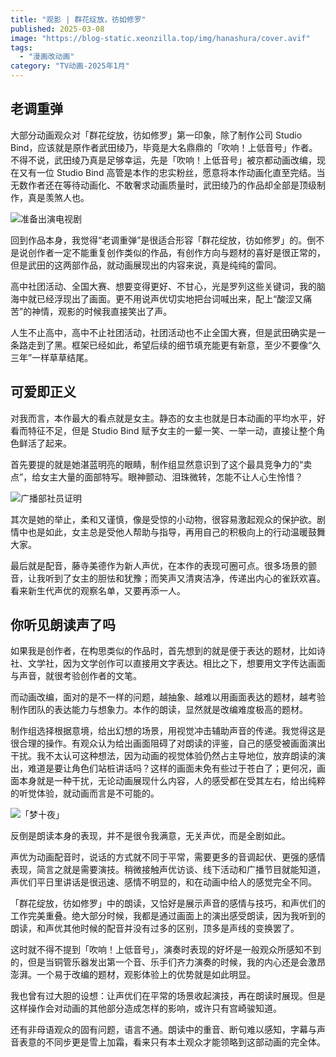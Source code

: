 ```yaml
---
title: "观影 | 群花绽放，彷如修罗"
published: 2025-03-08
image: "https://blog-static.xeonzilla.top/img/hanashura/cover.avif"
tags:
  - "漫画改动画"
category: "TV动画-2025年1月"
---
```


## 老调重弹

大部分动画观众对「群花绽放，彷如修罗」第一印象，除了制作公司 Studio Bind，应该就是原作者武田绫乃，毕竟是大名鼎鼎的「吹响！上低音号」作者。不得不说，武田绫乃真是足够幸运，先是「吹响！上低音号」被京都动画改编，现在又有一位 Studio Bind 高管是本作的忠实粉丝，愿意将本作动画化直至完结。当无数作者还在等待动画化、不敢奢求动画质量时，武田绫乃的作品却全部是顶级制作，真是羡煞人也。

![准备出演电视剧](https://blog-static.xeonzilla.top/img/hanashura/01.avif "准备出演电视剧")

回到作品本身，我觉得“老调重弹”是很适合形容「群花绽放，彷如修罗」的。倒不是说创作者一定不能重复创作类似的作品，有创作方向与题材的喜好是很正常的，但是武田的这两部作品，就动画展现出的内容来说，真是纯纯的雷同。

高中社团活动、全国大赛、想要变得更好、不甘心，光是罗列这些关键词，我的脑海中就已经浮现出了画面。更不用说声优切实地把台词喊出来，配上“酸涩又痛苦”的神情，观影的时候我直接笑出了声。

人生不止高中，高中不止社团活动，社团活动也不止全国大赛，但是武田确实是一条路走到了黑。框架已经如此，希望后续的细节填充能更有新意，至少不要像“久三年”一样草草结尾。

## 可爱即正义

对我而言，本作最大的看点就是女主。静态的女主也就是日本动画的平均水平，好看而特征不足，但是 Studio Bind 赋予女主的一颦一笑、一举一动，直接让整个角色鲜活了起来。

首先要提的就是她湛蓝明亮的眼睛，制作组显然意识到了这个最具竞争力的“卖点”，给女主大量的面部特写。眼神颤动、泪珠微转，怎能不让人心生怜惜？

![广播部社员证明](https://blog-static.xeonzilla.top/img/hanashura/02.avif "广播部社员证明")

其次是她的举止，柔和又谨慎，像是受惊的小动物，很容易激起观众的保护欲。剧情中也是如此，女主总是受他人帮助与指导，再用自己的积极向上的行动温暖鼓舞大家。

最后就是配音，藤寺美德作为新人声优，在本作的表现可圈可点。很多场景的颤音，让我听到了女主的胆怯和犹豫；而笑声又清爽洁净，传递出内心的雀跃欢喜。看来新生代声优的观察名单，又要再添一人。

## 你听见朗读声了吗

如果我是创作者，在构思类似的作品时，首先想到的就是便于表达的题材，比如诗社、文学社，因为文学创作可以直接用文字表达。相比之下，想要用文字传达画面与声音，就很考验创作者的文笔。

而动画改编，面对的是不一样的问题，越抽象、越难以用画面表达的题材，越考验制作团队的表达能力与想象力。本作的朗读，显然就是改编难度极高的题材。

制作组选择根据意境，给出幻想的场景，用视觉冲击辅助声音的传递。我觉得这是很合理的操作。有观众认为给出画面阻碍了对朗读的评鉴，自己的感受被画面演出干扰。我不太认可这种想法，因为动画的视觉体验仍然占主导地位，放弃朗读的演出，难道是要让角色们站桩讲话吗？这样的画面未免有些过于苍白了；更何况，画面本身就是一种干扰，无论动画展现什么内容，人的感受都在受其左右，给出纯粹的听觉体验，就动画而言是不可能的。

![「梦十夜」](https://blog-static.xeonzilla.top/img/hanashura/03.avif "「梦十夜」")

反倒是朗读本身的表现，并不是很令我满意，无关声优，而是全剧如此。

声优为动画配音时，说话的方式就不同于平常，需要更多的音调起伏、更强的感情表现，简言之就是需要演技。稍微接触声优访谈、线下活动和广播节目就能知道，声优们平日里讲话是很迅速、感情不明显的，和在动画中给人的感觉完全不同。

「群花绽放，彷如修罗」中的朗读，又恰好是展示声音的感情与技巧，和声优们的工作完美重叠。绝大部分时候，我都是通过画面上的演出感受朗读，因为我听到的朗读，和声优其他时候的配音并没有过多的区别，顶多是声线的变换罢了。

这时就不得不提到「吹响！上低音号」，演奏时表现的好坏是一般观众所感知不到的，但是当铜管乐器发出第一个音、乐手们齐力演奏的时候，我的内心还是会激昂澎湃。一个易于改编的题材，观影体验上的优势就是如此明显。

我也曾有过大胆的设想：让声优们在平常的场景收起演技，再在朗读时展现。但是这样操作会对动画的其他部分造成怎样的影响，或许只有宫崎骏知道。

还有非母语观众的固有问题，语言不通。朗读中的重音、断句难以感知，字幕与声音表意的不同步更是雪上加霜，看来只有本土观众才能领略到这部动画的完全体。
